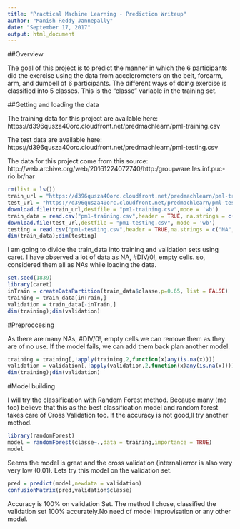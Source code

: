 ```yaml
---
title: "Practical Machine Learning - Prediction Writeup"
author: "Manish Reddy Jannepally"
date: "September 17, 2017"
output: html_document
---
```

##Overview

The goal of this project is to predict the manner in which the 6 participants did the exercise using the data from accelerometers on the belt, forearm, arm, and dumbell of 6 participants. The different ways of doing exercise is classified into 5 classes. This is the "classe" variable in the training set.

##Getting and loading the data

The training data for this project are available here:
https://d396qusza40orc.cloudfront.net/predmachlearn/pml-training.csv

The test data are available here:
https://d396qusza40orc.cloudfront.net/predmachlearn/pml-testing.csv


The data for this project come from this source: http://web.archive.org/web/20161224072740/http:/groupware.les.inf.puc-rio.br/har

```r
rm(list = ls())
train_url = "https://d396qusza40orc.cloudfront.net/predmachlearn/pml-training.csv"
test_url = "https://d396qusza40orc.cloudfront.net/predmachlearn/pml-testing.csv"
download.file(train_url,destfile = "pm1-training.csv",mode = 'wb')
train_data = read.csv("pm1-training.csv",header = TRUE, na.strings = c("NA"," ","#DIV/0!"))
download.file(test_url,destfile = "pm1-testing.csv", mode = 'wb')
testing = read.csv("pm1-testing.csv",header = TRUE,na.strings = c("NA","#DIV/0!"," "))
dim(train_data);dim(testing)
```

I am going to divide the train_data into training and validation sets using caret. I have observed a lot of data as NA, #DIV/0!, empty cells. so, considered them all as NAs while loading the data.

```r
set.seed(1839)
library(caret)
inTrain = createDataPartition(train_data$classe,p=0.65, list = FALSE)
training = train_data[inTrain,]
validation = train_data[-inTrain,]
dim(training);dim(validation)
```

#Preproccesing

As there are many NAs, #DIV/0!, empty cells we can remove them as they are of no use. If the model fails, we can add them back plan another model.

```r
training = training[,!apply(training,2,function(x)any(is.na(x)))]
validation = validation[,!apply(validation,2,function(x)any(is.na(x)))]
dim(training);dim(validation)
```

#Model building

I will try the classification with Random Forest method. Because many (me too) believe that this as the best classification model and random forest takes care of Cross Validation too. If the accuracy is not good,ll try another method.

```r
library(randomForest)
model = randomForest(classe~.,data = training,importance = TRUE)
model
```

Seems the model is great and the cross validation (internal)error is also very very low (0.01). Lets try this model on the validation set.

```r
pred = predict(model,newdata = validation)
confusionMatrix(pred,validation$classe)
```

Accuracy is 100% on validation Set. The method I chose, classified the validation set 100% accurately.No need of model improvisation or any other model.

